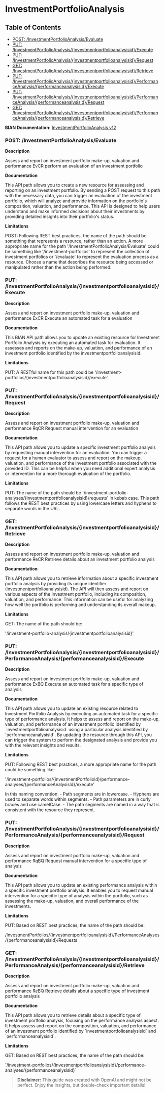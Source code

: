 # InvestmentPortfolioAnalysis

## Table of Contents
- [POST: /InvestmentPortfolioAnalysis/Evaluate](#post-/investmentportfolioanalysis/evaluate)
- [PUT: /InvestmentPortfolioAnalysis/\{investmentportfolioanalysisid\}/Execute](#put-/investmentportfolioanalysis/\{investmentportfolioanalysisid\}/execute)
- [PUT: /InvestmentPortfolioAnalysis/\{investmentportfolioanalysisid\}/Request](#put-/investmentportfolioanalysis/\{investmentportfolioanalysisid\}/request)
- [GET: /InvestmentPortfolioAnalysis/\{investmentportfolioanalysisid\}/Retrieve](#get-/investmentportfolioanalysis/\{investmentportfolioanalysisid\}/retrieve)
- [PUT: /InvestmentPortfolioAnalysis/\{investmentportfolioanalysisid\}/PerformanceAnalysis/\{performanceanalysisid\}/Execute](#put-/investmentportfolioanalysis/\{investmentportfolioanalysisid\}/performanceanalysis/\{performanceanalysisid\}/execute)
- [PUT: /InvestmentPortfolioAnalysis/\{investmentportfolioanalysisid\}/PerformanceAnalysis/\{performanceanalysisid\}/Request](#put-/investmentportfolioanalysis/\{investmentportfolioanalysisid\}/performanceanalysis/\{performanceanalysisid\}/request)
- [GET: /InvestmentPortfolioAnalysis/\{investmentportfolioanalysisid\}/PerformanceAnalysis/\{performanceanalysisid\}/Retrieve](#get-/investmentportfolioanalysis/\{investmentportfolioanalysisid\}/performanceanalysis/\{performanceanalysisid\}/retrieve)


**BIAN Documentation:** [InvestmentPortfolioAnalysis v12](https://app.swaggerhub.com/apis/BIAN-3/InvestmentPortfolioAnalysis/12.0.0)

### POST: /InvestmentPortfolioAnalysis/Evaluate

**Description**

Assess and report on investment portfolio make\-up\, valuation and performance EvCR perform an evaluation of an investment portfolio

**Documentation**

This API path allows you to create a new resource for assessing and reporting on an investment portfolio\. By sending a POST request to this path with the necessary data\, you can trigger an evaluation of the investment portfolio\, which will analyze and provide information on the portfolio's composition\, valuation\, and performance\. This API is designed to help users understand and make informed decisions about their investments by providing detailed insights into their portfolio's status\.

**Limitations**

POST: Following REST best practices\, the name of the path should be something that represents a resource\, rather than an action\. A more appropriate name for the path '/InvestmentPortfolioAnalysis/Evaluate' could be something like '/investment\-portfolios' to represent the collection of investment portfolios or '/evaluate' to represent the evaluation process as a resource\. Choose a name that describes the resource being accessed or manipulated rather than the action being performed\.

### PUT: /InvestmentPortfolioAnalysis/\{investmentportfolioanalysisid\}/Execute

**Description**

Assess and report on investment portfolio make\-up\, valuation and performance ExCR Execute an automated task for a evaluation

**Documentation**

This BIAN API path allows you to update an existing resource for Investment Portfolio Analysis by executing an automated task for evaluation\. It assesses and reports on the make\-up\, valuation\, and performance of an investment portfolio identified by the investmentportfolioanalysisid\.

**Limitations**

PUT: A RESTful name for this path could be '/investment\-portfolios/\{investmentportfolioanalysisid\}/execute'\.

### PUT: /InvestmentPortfolioAnalysis/\{investmentportfolioanalysisid\}/Request

**Description**

Assess and report on investment portfolio make\-up\, valuation and performance RqCR Request manual intervention for an evaluation

**Documentation**

This API path allows you to update a specific investment portfolio analysis by requesting manual intervention for an evaluation\. You can trigger a request for a human evaluator to assess and report on the makeup\, valuation\, and performance of the investment portfolio associated with the provided ID\. This can be helpful when you need additional expert analysis or intervention for a more thorough evaluation of the portfolio\.

**Limitations**

PUT: The name of the path should be \`/investment\-portfolio\-analyses/\{investmentportfolioanalysisid\}/requests\` in kebab case\. This path follows the REST best practices by using lowercase letters and hyphens to separate words in the URL\.

### GET: /InvestmentPortfolioAnalysis/\{investmentportfolioanalysisid\}/Retrieve

**Description**

Assess and report on investment portfolio make\-up\, valuation and performance ReCR Retrieve details about an investment portfolio analysis

**Documentation**

This API path allows you to retrieve information about a specific investment portfolio analysis by providing its unique identifier \(investmentportfolioanalysisid\)\. The API will then assess and report on various aspects of the investment portfolio\, including its composition\, valuation\, and performance\. This information can be useful for analyzing how well the portfolio is performing and understanding its overall makeup\.

**Limitations**

GET: The name of the path should be:

'/investment\-portfolio\-analysis/\{investmentportfolioanalysisid\}'

### PUT: /InvestmentPortfolioAnalysis/\{investmentportfolioanalysisid\}/PerformanceAnalysis/\{performanceanalysisid\}/Execute

**Description**

Assess and report on investment portfolio make\-up\, valuation and performance ExBQ Execute an automated task for a specific type of analysis

**Documentation**

This API path allows you to update an existing resource related to Investment Portfolio Analysis by executing an automated task for a specific type of performance analysis\. It helps to assess and report on the make\-up\, valuation\, and performance of an investment portfolio identified by \`investmentportfolioanalysisid\` using a particular analysis identified by \`performanceanalysisid\`\. By updating the resource through this API\, you can trigger the system to perform the designated analysis and provide you with the relevant insights and results\.

**Limitations**

PUT: Following REST best practices\, a more appropriate name for the path could be something like:

'/investment\-portfolios/\{investmentPortfolioId\}/performance\-analyses/\{performanceAnalysisId\}/execute' 

In this naming convention:
\- Path segments are in lowercase\.
\- Hyphens are used to separate words within segments\.
\- Path parameters are in curly braces and use camelCase\.
\- The path segments are named in a way that is consistent with the resource they represent\.

### PUT: /InvestmentPortfolioAnalysis/\{investmentportfolioanalysisid\}/PerformanceAnalysis/\{performanceanalysisid\}/Request

**Description**

Assess and report on investment portfolio make\-up\, valuation and performance RqBQ Request manual intervention for a specific type of analysis

**Documentation**

This API path allows you to update an existing performance analysis within a specific investment portfolio analysis\. It enables you to request manual intervention for a specific type of analysis within the portfolio\, such as assessing the make\-up\, valuation\, and overall performance of the investments\.

**Limitations**

PUT: Based on REST best practices\, the name of the path should be:

/InvestmentPortfolios/\{investmentportfolioanalysisid\}/PerformanceAnalyses/\{performanceanalysisid\}/Requests

### GET: /InvestmentPortfolioAnalysis/\{investmentportfolioanalysisid\}/PerformanceAnalysis/\{performanceanalysisid\}/Retrieve

**Description**

Assess and report on investment portfolio make\-up\, valuation and performance ReBQ Retrieve details about a specific type of investment portfolio analysis

**Documentation**

This API path allows you to retrieve details about a specific type of investment portfolio analysis\, focusing on the performance analysis aspect\. It helps assess and report on the composition\, valuation\, and performance of an investment portfolio identified by \`investmentportfolioanalysisid\` and \`performanceanalysisid\`\.

**Limitations**

GET: Based on REST best practices\, the name of the path should be:

\`/investment\-portfolios/\{investmentportfolioanalysisid\}/performance\-analyses/\{performanceanalysisid\}\`

> **Disclaimer:** This guide was created with OpenAI and might not be perfect. Enjoy the insights, but double-check important details!
